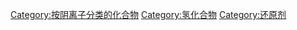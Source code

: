 {{catmore}}
{{Commonscat|Hydrides}}

[[Category:按阴离子分类的化合物|Category:按阴离子分类的化合物]]
[[Category:氢化合物|Category:氢化合物]]
[[Category:还原剂|Category:还原剂]]